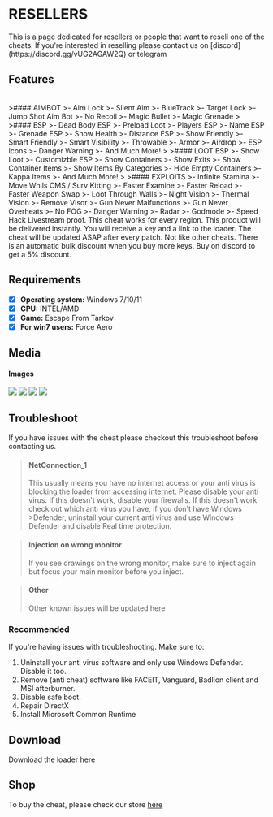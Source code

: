 # RESELLERS

<div className="p-4 border border-gray-200 dark:border-gray-900 rounded mt-6">
This is a page dedicated for resellers or people that want to resell one of the cheats.
If you're interested in reselling please contact us on [discord](https://discord.gg/vUG2AGAW2Q) or telegram
</div>

## Features

<br />
>#### AIMBOT
>- Aim Lock
>- Silent Aim
>- BlueTrack
>- Target Lock
>- Jump Shot Aim Bot
>- No Recoil
>- Magic Bullet
>- Magic Grenade
>
>#### ESP
>- Dead Body ESP
>- Preload Loot
>- Players ESP
>- Name ESP
>- Grenade ESP
>- Show Health
>- Distance ESP
>- Show Friendly
>- Smart Friendly
>- Smart Visibility
>- Throwable
>- Armor
>- Airdrop
>- ESP Icons
>- Danger Warning
>- And Much More!
>
>#### LOOT ESP
>- Show Loot
>- Customizble ESP
>- Show Containers
>- Show Exits
>- Show Container Items
>- Show Items By Categories
>- Hide Empty Containers
>- Kappa Items
>- And Much More!
>
>#### EXPLOITS
>- Infinite Stamina
>- Move Whils CMS / Surv Kitting
>- Faster Examine
>- Faster Reload
>- Faster Weapon Swap
>- Loot Through Walls
>- Night Vision
>- Thermal Vision
>- Remove Visor
>- Gun Never Malfunctions
>- Gun Never Overheats
>- No FOG
>- Danger Warning
>- Radar
>- Godmode
>- Speed Hack

<Callout>
Livestream proof.
This cheat works for every region.
This product will be delivered instantly. You will receive a key and a link to the loader.
The cheat will be updated ASAP after every patch. Not like other cheats.
There is an automatic bulk discount when you buy more keys.
Buy on discord to get a 5% discount.
</Callout>

## Requirements

- [x] **Operating system:** Windows 7/10/11
- [x] **CPU:** INTEL/AMD
- [x] **Game:** Escape From Tarkov
- [x] **For win7 users:** Force Aero

## Media

#### Images


<Image src="/screen1.png" width={960} height={540}/>
<Image src="/screen2.png" width={960} height={540}/>
<Image src="/screen3.png" width={960} height={540}/>
<Image src="/screen4.png" width={960} height={540}/>


## Troubleshoot
If you have issues with the cheat please checkout this troubleshoot before contacting us.

>#### NetConnection_1
>This usually means you have no internet access or your anti virus is blocking the loader from accessing internet.
>Please disable your anti virus. If this doesn't work, disable your firewalls. If this doesn't work check out which anti virus you have, if you don't have Windows >Defender, uninstall your current anti virus and use Windows Defender and disable Real time protection.

>#### Injection on wrong monitor
>If you see drawings on the wrong monitor, make sure to inject again but focus your main monitor before you inject.

>#### Other
>Other known issues will be updated here

### Recommended
If you're having issues with troubleshooting.
Make sure to:
1) Uninstall your anti virus software and only use Windows Defender. Disable it too.
2) Remove (anti cheat) software like FACEIT, Vanguard, Badlion client and MSI afterburner.
3) Disable safe boot.
4) Repair DirectX
5) Install Microsoft Common Runtime

## Download
Download the loader [here](https://mega.nz/file/hxpAQKID#5nUSxiqL5CLHWRp3bzxxxyteTAXND0MRIr20iL9EvpU)

## Shop
To buy the cheat, please check our store [here](https://monuzo.cc/)
